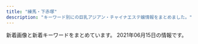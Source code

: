 ```yaml
---
title: "練馬・下赤塚"
description: "キーワード別にの巨乳アジアン・チャイナエステ嬢情報をまとめました。"
---
```


新着画像と新着キーワードをまとめています。
2021年06月15日の情報です。

<DmmAffiliateIns />
<KeywordTable
  shops={
    [
    {
        "url": "http://moonlove.est-u.com/",
        "img_links": [
            "http://moonlove.est-u.com/staff/ayumi.jpg",
            "http://moonlove.est-u.com/images/s8.jpg",
            "http://moonlove.est-u.com/images/index_05.jpg",
            "http://moonlove.est-u.com/images/icon_000.jpg",
            "http://moonlove.est-u.com/staff/kaori.jpg",
            "http://moonlove.est-u.com/images/index2_06.jpg",
            "http://moonlove.est-u.com/images/index_14.jpg",
            "http://moonlove.est-u.com/images/s6.jpg",
            "http://moonlove.est-u.com/images/index_16.jpg",
            "http://moonlove.est-u.com/images/s3.jpg",
            "http://moonlove.est-u.com/images/index3_06.jpg",
            "http://moonlove.est-u.com/images/s5.jpg",
            "http://moonlove.est-u.com/staff/hitomi.jpg",
            "http://moonlove.est-u.com/images/index_07.jpg",
            "http://moonlove.est-u.com/images/index_08.jpg",
            "http://moonlove.est-u.com/staff/sakura.jpg",
            "http://moonlove.est-u.com/images/index_10.jpg",
            "http://moonlove.est-u.com/images/index1_06.jpg",
            "http://moonlove.est-u.com/images/index_15.jpg",
            "http://moonlove.est-u.com/staff/miki.jpg",
            "http://moonlove.est-u.com/images/index_17.jpg",
            "http://moonlove.est-u.com/images/staff_09.jpg",
            "http://moonlove.est-u.com/images/index_13.jpg",
            "http://moonlove.est-u.com/images/index_12.jpg",
            "http://moonlove.est-u.com/images/s4.jpg",
            "http://moonlove.est-u.com/images/index_04.jpg",
            "http://moonlove.est-u.com/staff/nami.jpg",
            "http://moonlove.est-u.com/images/index_02.jpg",
            "http://moonlove.est-u.com/images/index_19.jpg",
            "http://moonlove.est-u.com/images/s1.jpg"
        ],
        "keywords": {
            "C": 7
        },
        "station": "\u7df4\u99ac\u99c5\u5317\u53e3",
        "name": "\u6708\u306e\u604b"
    },
    {
        "name": "\u59eb\u306e\u3086\u3073\u3055\u304d",
        "img_links": [
            "http://nymphe-est.biz/images/tm.jpg",
            "http://nymphe-est.biz/images/tit5.jpg",
            "http://nymphe-est.biz/images/tit2.jpg",
            "http://nymphe-est.biz/images/tit3.jpg",
            "http://nymphe-est.biz/images/stat.jpg",
            "http://nymphe-est.biz/images/top.png",
            "http://nymphe-est.biz/images/fla.jpg",
            "http://nymphe-est.biz/images/bur.jpg",
            "http://nymphe-est.biz/images/tit6.jpg",
            "http://nymphe-est.biz/images/m5.png",
            "http://nymphe-est.biz/images/no.png",
            "http://nymphe-est.biz/images/cg02.jpg",
            "http://nymphe-est.biz/images/tit4.jpg",
            "http://nymphe-est.biz/images/m6.png",
            "http://nymphe-est.biz/images/m4.png",
            "http://nymphe-est.biz/images/cg03.jpg",
            "http://nymphe-est.biz/images/cg05.jpg",
            "http://nymphe-est.biz/images/m1.png",
            "http://nymphe-est.biz/images/spt.png",
            "http://nymphe-est.biz/images/bul.jpg",
            "http://nymphe-est.biz/images/cg01.jpg",
            "http://nymphe-est.biz/images/m2.png",
            "http://nymphe-est.biz/images/accl.jpg",
            "http://nymphe-est.biz/images/m3.png",
            "http://nymphe-est.biz/images/stal.jpg"
        ],
        "keywords": {
            "E": 1,
            "D": 3
        },
        "station": "\u6771\u6b66\u7df4\u99ac\u99c5\u5317\u53e3",
        "url": "http://nymphe-est.biz/"
    },
    {
        "name": "\u59eb",
        "keywords": {},
        "station": "\u6210\u5897\u99c5",
        "url": "http://anzu.abnavi.info/",
        "img_links": []
    },
    {
        "keywords": {
            "C": 13
        },
        "img_links": [
            "http://www.e-rakuraku.info/images/top.jpg",
            "http://www.e-rakuraku.info/images/g3.jpg",
            "http://www.e-rakuraku.info/images/sr.png",
            "http://www.e-rakuraku.info/images/mobile.png",
            "http://www.e-rakuraku.info/images/tite-staff.png",
            "http://www.e-rakuraku.info/images/s1.png",
            "http://www.e-rakuraku.info/images/s2.png",
            "http://www.e-rakuraku.info/images/g4.jpg",
            "http://www.e-rakuraku.info/images/tel.png",
            "http://www.e-rakuraku.info/images/newfacet.png",
            "http://www.e-rakuraku.info/images/nei_03.jpg",
            "http://www.e-rakuraku.info/images/g5.jpg",
            "http://www.e-rakuraku.info/images/g0.jpg",
            "http://www.e-rakuraku.info/images/huiyuan.png",
            "http://www.e-rakuraku.info/images/g2.jpg",
            "http://www.e-rakuraku.info/images/g1.jpg",
            "http://www.e-rakuraku.info/images/tite-gallery.png",
            "http://www.e-rakuraku.info/images/newt.png"
        ],
        "station": "\u4e2d\u6751\u6a4b\u99c5",
        "name": "\u697d\u697d",
        "url": "http://www.e-rakuraku.info/"
    },
    {
        "name": "\u3046\u3089\u3089",
        "station": "\u7df4\u99ac\u99c5\u5317\u53e3",
        "url": "http://es-nerima.biz/",
        "keywords": {},
        "img_links": [
            "http://es-nerima.biz/wp-content/uploads/2016/10/eri-250x330.jpg",
            "http://es-nerima.biz/wp-content/uploads/2016/10/gallery2.jpg",
            "http://es-nerima.biz/wp-content/themes/template-salon2/images/news-ttl.png",
            "http://es-nerima.biz/wp-content/themes/template-salon2/images/camp-bnr.jpg",
            "http://es-nerima.biz/wp-content/uploads/2016/10/gallery6.jpg",
            "http://es-nerima.biz/wp-content/uploads/2016/10/gallery8-600x600.jpg",
            "http://es-nerima.biz/wp-content/uploads/2016/10/g5.jpg",
            "http://es-nerima.biz/wp-content/uploads/2016/10/gallery3.jpg",
            "http://es-nerima.biz/wp-content/uploads/2016/10/g3-250x330.jpg",
            "http://es-nerima.biz/wp-content/themes/template-salon2/images/gallery3.jpg",
            "http://es-nerima.biz/wp-content/uploads/2016/10/gallery1.jpg",
            "http://es-nerima.biz/wp-content/uploads/2016/10/gallery8.jpg",
            "http://es-nerima.biz/wp-content/uploads/2016/10/mika.jpg",
            "http://es-nerima.biz/wp-content/themes/template-salon2/images/newface-ttl.png",
            "http://es-nerima.biz/wp-content/themes/template-salon2/images/massage-de_88_31.jpg",
            "http://es-nerima.biz/wp-content/themes/template-salon2/images/pickup-frame.png",
            "http://es-nerima.biz/wp-content/uploads/2016/10/g3.jpg",
            "http://es-nerima.biz/wp-content/uploads/2016/10/gallery7.jpg",
            "http://es-nerima.biz/wp-content/uploads/2016/10/gallery5.jpg",
            "http://es-nerima.biz/wp-content/uploads/2016/10/g5-250x330.jpg",
            "http://es-nerima.biz/wp-content/uploads/2016/10/girl-1-250x330.jpg",
            "http://es-nerima.biz/wp-content/themes/template-salon2/images/gallery4.jpg",
            "http://es-nerima.biz/wp-content/uploads/2016/10/g6.jpg",
            "http://es-nerima.biz/wp-content/uploads/2016/10/girl-1.jpg",
            "http://es-nerima.biz/wp-content/themes/template-salon2/images/gallery-ttl.png",
            "http://es-nerima.biz/wp-content/themes/template-salon2/images/slider1.jpg",
            "http://es-nerima.biz/wp-content/uploads/2016/10/g4-250x330.jpg",
            "http://es-nerima.biz/wp-content/themes/template-salon2/images/gallery1.jpg",
            "http://es-nerima.biz/wp-content/themes/template-salon2/images/magazine.jpg",
            "http://cdn.dino-es.com/images/logo/88x31DinoEs.png",
            "http://es-nerima.biz/wp-content/uploads/2016/10/mika-250x330.jpg",
            "http://es-nerima.biz/wp-content/themes/template-salon2/images/pickup-ttl.png",
            "http://es-nerima.biz/wp-content/uploads/2016/10/g6-250x330.jpg",
            "http://es-nerima.biz/wp-content/uploads/2016/10/g1-250x330.jpg",
            "http://es-nerima.biz/wp-content/themes/template-salon2/images/gallery2.jpg",
            "http://es-nerima.biz/wp-content/uploads/2016/10/g4.jpg",
            "http://es-nerima.biz/wp-content/themes/template-salon2/images/tel.png",
            "http://es-nerima.biz/wp-content/uploads/2016/10/eri.jpg",
            "http://es-nerima.biz/wp-content/uploads/2016/10/camp-bnr.jpg"
        ]
    },
    {
        "name": "\u30b8\u30e3\u30b9\u30df\u30f3",
        "station": "\u6210\u5897\u99c5",
        "keywords": {},
        "url": "http://evergrace.tyo.cm/",
        "img_links": []
    },
    {
        "name": "\u61a9",
        "keywords": {},
        "img_links": [
            "http://c-ikoi.work/images/mobile.jpg",
            "http://c-ikoi.work/images/rec1.png",
            "http://c-ikoi.work/images/sys3.png",
            "http://c-ikoi.work/images/int3.png",
            "http://c-ikoi.work/images/4.jpg",
            "http://c-ikoi.work/images/line.png",
            "http://c-ikoi.work/images/3.jpg",
            "http://c-ikoi.work/images/int2.png",
            "http://c-ikoi.work/images/head.jpg",
            "http://c-ikoi.work/images/int1.png",
            "http://c-ikoi.work/images/1.jpg",
            "http://c-ikoi.work/images/interior_t.jpg",
            "http://c-ikoi.work/images/staff_t.jpg",
            "http://c-ikoi.work/images/rec2.png",
            "http://c-ikoi.work/images/concept.jpg",
            "http://c-ikoi.work/img/moe1.jpg",
            "http://c-ikoi.work/images/news.jpg",
            "http://c-ikoi.work/img/yuki1.jpg",
            "http://c-ikoi.work/images/sys1.jpg",
            "http://c-ikoi.work/images/tel.jpg",
            "http://c-ikoi.work/img/aoi1.jpg",
            "http://c-ikoi.work/images/2.jpg",
            "http://c-ikoi.work/img/rina1.jpg",
            "http://c-ikoi.work/images/sys2.jpg"
        ],
        "url": "http://c-ikoi.work/",
        "station": "\u5927\u5c71\u99c5\u5357\u53e3"
    },
    {
        "keywords": {
            "90": 4,
            "88": 2,
            "89": 1,
            "92": 1
        },
        "name": "\u7df4\u99ac\u306e\u5929\u4f7f",
        "url": "http://ginzaangel.esnavi.work/",
        "img_links": [
            "http://ginzaangel.esnavi.work/2/uploadimg/1615988934.jpeg",
            "http://ginzaangel.esnavi.work/2/uploadimg/1615989033.jpeg",
            "http://ginzaangel.esnavi.work/2/uploadimg/1622437565.jpeg",
            "http://ginzaangel.esnavi.work/head.jpg",
            "http://ginzaangel.esnavi.work/int1.png",
            "http://ginzaangel.esnavi.work/2/uploadimg/1615988408.jpeg",
            "http://ginzaangel.esnavi.work/2/uploadimg/1623486374.jpeg",
            "http://ginzaangel.esnavi.work/2/uploadimg/1619341553.jpeg",
            "http://ginzaangel.esnavi.work/2/uploadimg/1601829474.jpeg",
            "http://ginzaangel.esnavi.work/staff_t.jpg",
            "http://ginzaangel.esnavi.work/s1.png",
            "http://ginzaangel.esnavi.work/2/uploadimg/1615989115.jpeg",
            "http://ginzaangel.esnavi.work/news.jpg",
            "http://ginzaangel.esnavi.work/sys1.jpg",
            "http://ginzaangel.esnavi.work/sys2.jpg"
        ],
        "station": "\u7df4\u99ac\u99c5\u897f\u53e3"
    },
    {
        "station": "\u4e0b\u8d64\u585a\u99c5\u5317\u53e3",
        "img_links": [
            "http://c-sakura.work/images/mobile.jpg",
            "http://c-sakura.work/images/2.jpg",
            "http://c-sakura.work/images/interior_t.jpg",
            "http://c-sakura.work/images/int1.png",
            "http://c-sakura.work/img/yuri1.jpg",
            "http://c-sakura.work/images/1.jpg",
            "http://c-sakura.work/images/3.jpg",
            "http://c-sakura.work/images/info.png",
            "http://c-sakura.work/images/sys1.png",
            "http://c-sakura.work/img/ami1.jpg",
            "http://c-sakura.work/images/int2.png",
            "http://c-sakura.work/images/news.png",
            "http://c-sakura.work/images/head.jpg",
            "http://c-sakura.work/images/staff_t.jpg",
            "http://c-sakura.work/images/tel.jpg",
            "http://c-sakura.work/img/yuyu1.jpg",
            "http://c-sakura.work/images/sisu.png"
        ],
        "url": "http://c-sakura.work/",
        "keywords": {},
        "name": "\u9577\u4e45*\u3061\u3087\u3046\u304d\u3085\u3046"
    },
    {
        "img_links": [
            "http://oasis.akasuri.xyz/images/b-tel.png",
            "http://oasis.akasuri.xyz/images/fotter.png",
            "http://oasis.akasuri.xyz/staff/s2.jpg",
            "http://oasis.akasuri.xyz/images/c-staff.png",
            "http://oasis.akasuri.xyz/images/c-top.png",
            "http://oasis.akasuri.xyz/staff/s3.jpg",
            "http://oasis.akasuri.xyz/images/bar-photo.png",
            "http://oasis.akasuri.xyz/images/bar-staff.png",
            "http://oasis.akasuri.xyz/images/c-photo.png",
            "http://oasis.akasuri.xyz/staff/s1.jpg"
        ],
        "station": "\u6210\u5897\u99c5\u5357\u53e3",
        "name": "\u30aa\u30a2\u30b7\u30b9",
        "url": "http://oasis.akasuri.xyz/",
        "keywords": {}
    },
    {
        "img_links": [
            "http://margaret.ests.jp/photos/sites/29/2020/04/202004081414540.jpg",
            "http://margaret.ests.jp/images/info.jpg",
            "http://margaret.ests.jp/photos/sites/29/2020/05/202005281752578.jpg",
            "http://margaret.ests.jp/images/room4.jpg",
            "http://margaret.ests.jp/photos/sites/29/2021/01/2021011511194654.jpg",
            "http://margaret.ests.jp/photos/sites/29/2020/04/202004102157462.jpeg",
            "http://margaret.ests.jp/images/room3.jpg",
            "http://margaret.ests.jp/photos/sites/29/2021/06/2021060811483867.jpg",
            "http://margaret.ests.jp/photos/sites/29/2020/08/2020080615352994.jpeg",
            "http://margaret.ests.jp/images/service3.jpg",
            "http://margaret.ests.jp/images/mobile.jpg",
            "http://margaret.ests.jp/images/s_news.jpg",
            "http://margaret.ests.jp/images/room1.jpg",
            "http://margaret.ests.jp/images/service2.jpg",
            "http://margaret.ests.jp/photos/sites/29/2021/06/2021060500274425.jpeg",
            "http://margaret.ests.jp/photos/sites/29/2020/03/2020032709162529.jpg",
            "http://margaret.ests.jp/images/service4.jpg",
            "http://margaret.ests.jp/images/s_staff.png",
            "http://margaret.ests.jp/images/s_service.png",
            "http://margaret.ests.jp/photos/sites/29/2020/04/2020041014190824.jpg",
            "http://margaret.ests.jp/images/room2.jpg",
            "http://margaret.ests.jp/photos/sites/29/2020/06/2020062814010219.jpeg",
            "http://margaret.ests.jp/photos/sites/29/2020/04/2020040205541033.jpg",
            "http://margaret.ests.jp/images/s_pick.jpg",
            "http://margaret.ests.jp/images/service1.jpg",
            "http://margaret.ests.jp/images/top.jpg",
            "http://margaret.ests.jp/photos/sites/29/2020/08/2020082222274080.jpeg"
        ],
        "url": "http://margaret.ests.jp/",
        "name": "\u30de\u30fc\u30ac\u30ec\u30c3\u30c8",
        "keywords": {
            "D": 78,
            "87": 13,
            "86": 26,
            "E": 78,
            "85": 39,
            "88": 26
        },
        "station": "\u685c\u53f0\u99c5\u5317\u53e3"
    },
    {
        "url": "http://www.relaxes.info/",
        "img_links": [
            "http://www.relaxes.info/images/t1.png",
            "http://www.relaxes.info/up/uploads/20180315212810me.jpg",
            "http://www.relaxes.info/images/t2.png",
            "http://www.relaxes.info/images/rec.png",
            "http://www.relaxes.info/images/ttl_price.png",
            "http://www.relaxes.info/up/uploads/2017071800271212.jpg",
            "http://www.relaxes.info/images/ttl_staff.png",
            "http://www.relaxes.info/images/info.jpg",
            "http://www.relaxes.info/up/uploads/20210313172020j.jpg",
            "http://www.relaxes.info/images/header_bg.png",
            "http://www.relaxes.info/images/s1.png",
            "http://www.relaxes.info/images/price.jpg",
            "http://www.relaxes.info/images/ttl_qj.png"
        ],
        "station": "\u4e0a\u677f\u6a4b\u99c5\u5317\u53e3",
        "keywords": {},
        "name": "\u8776"
    },
    {
        "img_links": [
            "http://www.smile.mensest.com/files/006.jpg",
            "http://www.smile.mensest.com/img/btn_blog.png",
            "http://www.smile.mensest.com/img/ttl_info.png",
            "http://www.smile.mensest.com/img/pickup.jpg",
            "http://www.smile.mensest.com/files/003.jpg",
            "http://www.smile.mensest.com/files/004.jpg",
            "http://www.smile.mensest.com/img/header02.png",
            "http://www.smile.mensest.com/img/btn_side_mobile.jpg",
            "http://www.smile.mensest.com/files/002.jpg",
            "http://www.smile.mensest.com/files/005.jpg",
            "http://www.smile.mensest.com/img/goback.jpg",
            "http://www.smile.mensest.com/img/ttl_news.png",
            "http://www.smile.mensest.com/files/001.jpg"
        ],
        "station": "\u7df4\u99ac\u99c5\u897f\u53e3",
        "keywords": {
            "D": 8,
            "88": 4,
            "85": 2,
            "C": 18,
            "87": 6
        },
        "name": "Smile -\u30b9\u30de\u30a4\u30eb-",
        "url": "http://www.smile.mensest.com/"
    },
    {
        "name": "\u30b9\u30a6\u30a3\u30fc\u30c8",
        "keywords": {},
        "img_links": [
            "http://www.es-yas.click/images/s1.png",
            "http://www.es-yas.click/images/newface.png",
            "http://www.es-yas.click/images/news.jpg",
            "http://www.es-yas.click/images/ac1.png",
            "http://www.es-yas.click/images/sys2.png",
            "http://www.es-yas.click/images/2.jpg",
            "http://www.es-yas.click/images/sirase.jpg",
            "http://www.es-yas.click/images/int1.png",
            "http://www.es-yas.click/images/int2.png",
            "http://www.es-yas.click/images/3.jpg",
            "http://www.es-yas.click/images/4.jpg",
            "http://www.es-yas.click/img/sayuri1.jpg",
            "http://www.es-yas.click/images/head.jpg",
            "http://www.es-yas.click/images/mobile.jpg",
            "http://www.es-yas.click/images/sys1.png",
            "http://www.es-yas.click/img/rina1.jpg",
            "http://www.es-yas.click/images/tel.jpg",
            "http://www.es-yas.click/images/info.png",
            "http://www.es-yas.click/images/staff_t.jpg",
            "http://www.es-yas.click/img/riri1.jpg",
            "http://www.es-yas.click/images/interior_t.jpg"
        ],
        "station": "\u4e2d\u6751\u6a4b\u99c5\u5357\u53e3",
        "url": "http://www.es-yas.click/"
    },
    {
        "name": "\u6696\u5fc3",
        "keywords": {},
        "img_links": [
            "http://www.hi-msg.com/dansin/images/nav.jpg",
            "http://www.hi-msg.com/dansin/images/end1.jpg",
            "http://www.hi-msg.com/dansin/images/p-5.jpg",
            "http://www.hi-msg.com/dansin/images/s_pick.jpg",
            "http://www.hi-msg.com/dansin/images/p-6-1.jpg",
            "http://www.hi-msg.com/dansin/images/p-9-1.jpg",
            "http://www.hi-msg.com/dansin/images/p-5-1.jpg",
            "http://www.hi-msg.com/dansin/images/p-8.jpg",
            "http://www.hi-msg.com/dansin/images/p-2-1.jpg",
            "http://www.hi-msg.com/dansin/images/s_face.jpg",
            "http://www.hi-msg.com/dansin/images/top.jpg",
            "http://www.hi-msg.com/dansin/images/s_info.jpg",
            "http://www.hi-msg.com/dansin/images/1.jpg",
            "http://www.hi-msg.com/dansin/images/p-9.jpg",
            "http://www.hi-msg.com/dansin/images/top1.jpg",
            "http://www.hi-msg.com/dansin/images/s_news.jpg",
            "http://www.hi-msg.com/dansin/images/p-7.jpg",
            "http://www.hi-msg.com/dansin/images/p-2.jpg",
            "http://www.hi-msg.com/dansin/images/p-6.jpg",
            "http://www.hi-msg.com/dansin/images/mobile.jpg"
        ],
        "station": "\u3068\u304d\u308f\u53f0\u99c5\u5357\u53e3",
        "url": "http://www.hi-msg.com/dansin/"
    },
    {
        "keywords": {
            "87": 2,
            "E": 2,
            "85": 2,
            "C": 12
        },
        "url": "http://pakira-massage.work/",
        "img_links": [
            "http://pakira-massage.work/img/nos.jpg",
            "http://pakira-massage.work/i/img/r1.jpg",
            "http://pakira-massage.work/img/s2.jpg",
            "http://pakira-massage.work/img/st23.jpg",
            "http://pakira-massage.work/img/s1.jpg",
            "http://pakira-massage.work/img/sta1.jpg",
            "http://pakira-massage.work/i/img/r2.jpg",
            "http://pakira-massage.work/img/st2.jpg",
            "http://pakira-massage.work/img/st1.jpg",
            "http://pakira-massage.work/i/img/r4.jpg",
            "http://pakira-massage.work/i/img/r3.jpg",
            "http://pakira-massage.work/i/img/sta23.jpg",
            "http://pakira-massage.work/img/botton.jpg",
            "http://pakira-massage.work/img/campian.jpg",
            "http://pakira-massage.work/img/head.jpg",
            "http://pakira-massage.work/i/img/sta1.jpg",
            "http://pakira-massage.work/img/s23.jpg",
            "http://pakira-massage.work/i/img/st1.jpg",
            "http://pakira-massage.work/img/sta23.jpg",
            "http://pakira-massage.work/i/img/r6.jpg",
            "http://pakira-massage.work/i/img/r5.jpg",
            "http://pakira-massage.work/img/mobile-1.png",
            "http://pakira-massage.work/img/sta2.jpg",
            "http://pakira-massage.work/i/img/sta2.jpg"
        ],
        "name": "\u30d1\u30ad\u30e9",
        "station": "\u8981\u753a\u99c55\u756a\u51fa\u53e3"
    },
    {
        "img_links": [
            "http://siesta.ests.jp/images/pick.jpg",
            "http://siesta.ests.jp/photos/sites/39/2021/05/202105291106012.jpg",
            "http://siesta.ests.jp/images/info.jpg",
            "http://siesta.ests.jp/images/mobile1.jpg",
            "http://siesta.ests.jp/images/top.png",
            "http://siesta.ests.jp/images/acc3.jpg",
            "http://siesta.ests.jp/images/s-recriut.jpg",
            "http://siesta.ests.jp/images/acc4.jpg",
            "http://siesta.ests.jp/images/acc1.jpg",
            "http://siesta.ests.jp/photos/sites/39/2021/05/2021052911060393.jpg",
            "http://siesta.ests.jp/photos/sites/39/2021/05/2021052911060142.jpg",
            "http://siesta.ests.jp/images/acc2.jpg",
            "http://siesta.ests.jp/images/mobile.jpg",
            "http://siesta.ests.jp/images/s-staff.jpg",
            "http://siesta.ests.jp/photos/sites/39/2021/05/2021052911060320.jpg",
            "http://siesta.ests.jp/images/news.jpg",
            "http://siesta.ests.jp/photos/sites/39/2021/04/2021042011331872.jpg"
        ],
        "name": "\u30b7\u30a8\u30b9\u30bf",
        "station": "\u5927\u6cc9\u5b66\u5712\u99c5\u5317\u53e3",
        "url": "http://siesta.ests.jp/",
        "keywords": {
            "D": 24,
            "88": 6,
            "85": 6,
            "83": 12,
            "87": 6
        }
    },
    {
        "station": "\u6c5f\u53e4\u7530\u99c5\u5357\u53e3",
        "url": "http://rose.este.work/",
        "name": "\u512a\u30fb\u7f8e",
        "keywords": {},
        "img_links": [
            "http://rose.este.work/resize_250.png",
            "http://rose.este.work/r4.jpg",
            "http://rose.este.work/resize_1500-450.jpg",
            "http://rose.este.work/index-24.htm.jpg",
            "http://rose.este.work/totop.png",
            "http://rose.este.work/re.jpg",
            "http://rose.este.work/r1.jpg",
            "http://rose.este.work/index-1.htm.jpg",
            "http://rose.este.work/index-26.htm.jpg",
            "http://rose.este.work/sys1.png",
            "http://rose.este.work/index-25.htm.jpg",
            "http://rose.este.work/unnamed.png",
            "http://rose.este.work/r3.jpg",
            "http://rose.este.work/r5.jpg"
        ]
    },
    {
        "keywords": {
            "E": 1,
            "88": 1,
            "86": 2,
            "89": 1,
            "C": 4,
            "92": 1,
            "D": 3,
            "90": 3
        },
        "name": "A-CLASS\uff5e\u30a8\u30fc\u30af\u30e9\u30b9\uff5e",
        "url": "http://aclass.estheya.com/",
        "img_links": [
            "http://aclass.estheya.com/css/staff/staff0004.jpg",
            "http://aclass.estheya.com/css/right.jpg",
            "http://aclass.estheya.com/css/staff/staff001-b.jpg",
            "http://aclass.estheya.com/css/left.jpg",
            "http://aclass.estheya.com/css/m-head04.jpg",
            "http://aclass.estheya.com/css/staff/staff08.jpg",
            "http://aclass.estheya.com/css/staff/staff001.jpg",
            "http://aclass.estheya.com/css/staff/staff006.jpg",
            "http://aclass.estheya.com/css/staff/staff09.jpg",
            "http://aclass.estheya.com/images/call.png",
            "http://aclass.estheya.com/css/cam01.jpg",
            "http://aclass.estheya.com/css/m-top004.jpg",
            "http://aclass.estheya.com/css/staff/staff005.jpg",
            "http://aclass.estheya.com/css/staff/staff0003.jpg",
            "http://aclass.estheya.com/css/m-head02.jpg",
            "http://aclass.estheya.com/css/staff/staff002.jpg"
        ],
        "station": "\u7df4\u99ac\u99c5"
    },
    {
        "keywords": {},
        "station": "\u7df4\u99ac\u99c5\u897f\u53e3",
        "url": "http://sh-dafei.work/",
        "name": "\u5927\u5983",
        "img_links": [
            "http://sh-dafei.work/uploads/181206/1-1Q2061249563O.jpg",
            "http://sh-dafei.work/templets/default/pc/picture/s_news.png",
            "http://sh-dafei.work/templets/default/pc/picture/end1.jpg",
            "http://sh-dafei.work/uploads/171031/1-1G0311G4095M.jpg",
            "http://sh-dafei.work/uploads/201113/1-20111314213cQ.jpg",
            "http://sh-dafei.work/uploads/180612/1-1P612160029349.jpg",
            "http://sh-dafei.work/uploads/180227/1-1P22G40S5448.jpg",
            "http://sh-dafei.work/uploads/200612/1-200612154534W8.jpg",
            "http://sh-dafei.work/uploads/191115/1-191115132040J2.jpg",
            "http://sh-dafei.work/templets/default/pc/picture/face.png",
            "http://sh-dafei.work/uploads/181206/1-1Q2061253211D.jpg",
            "http://sh-dafei.work/uploads/201002/1-201002144Z11V.jpg",
            "http://sh-dafei.work/uploads/181214/1-1Q214154222511.jpg",
            "http://sh-dafei.work/templets/default/pc/picture/staffs.png",
            "http://sh-dafei.work/uploads/190809/1-1ZP9125I01S.jpg",
            "http://sh-dafei.work/uploads/171031/1-1G0311G505933.jpg",
            "http://sh-dafei.work/uploads/210219/1-210219105500300.jpg",
            "http://sh-dafei.work/uploads/190130/1-1Z130162635508.jpg",
            "http://sh-dafei.work/uploads/181207/1-1Q20G35320X0.png",
            "http://sh-dafei.work/uploads/allimg/180612/1-1P612160305350.jpg",
            "http://sh-dafei.work/uploads/190924/1-1Z924151334121.jpg",
            "http://sh-dafei.work/uploads/171031/1-1G0311G531445.jpg",
            "http://sh-dafei.work/uploads/190329/1-1Z329151011c7.jpg",
            "http://sh-dafei.work/uploads/171031/1-1G0311G344914.jpg",
            "http://sh-dafei.work/templets/default/pc/picture/s_staff.png",
            "http://sh-dafei.work/uploads/210326/1-210326140613257.jpg",
            "http://sh-dafei.work/uploads/190301/1-1Z30116320A41.jpg",
            "http://sh-dafei.work/uploads/180612/1-1P6121601061c.jpg",
            "http://sh-dafei.work/uploads/200117/1-20011G614144B.jpg",
            "http://sh-dafei.work/uploads/181206/1-1Q206125154224.jpg",
            "http://sh-dafei.work/uploads/171031/1-1G0311G556445.jpg",
            "http://sh-dafei.work/uploads/181206/1-1Q2061250494E.jpg",
            "http://sh-dafei.work/templets/default/pc/picture/s_pick.png",
            "http://sh-dafei.work/uploads/181207/1-1Q20G40K63R.jpg"
        ]
    },
    {
        "keywords": {
            "D": 6,
            "C": 17,
            "E": 13,
            "G": 2
        },
        "img_links": [
            "https://salasa.tokyo/wp-content/uploads/2020/03/897261salasa.jpg",
            "https://salasa.tokyo/wp-content/uploads/2020/04/2311121salasa.jpg",
            "https://salasa.tokyo/wp-content/themes/este/img/4.jpg",
            "https://salasa.tokyo/wp-content/themes/este/img/top-img04.png",
            "https://salasa.tokyo/wp-content/themes/este/img/tel_footer.png",
            "https://salasa.tokyo/wp-content/uploads/2020/02/876752178salasa.jpg",
            "https://salasa.tokyo/wp-content/uploads/2021/02/345salasa.jpg",
            "https://salasa.tokyo/wp-content/uploads/2021/04/s187alasa.jpg",
            "https://salasa.tokyo/wp-content/themes/este/img/top-img021.png",
            "https://salasa.tokyo/wp-content/themes/este/img/top-img01a.png",
            "https://salasa.tokyo/wp-content/uploads/2020/02/32salasa.jpg",
            "https://salasa.tokyo/wp-content/themes/este/img/top-img01.png",
            "https://salasa.tokyo/wp-content/uploads/2020/02/21salasa.jpg",
            "https://salasa.tokyo/wp-content/themes/este/img/call.png",
            "https://salasa.tokyo/wp-content/themes/este/img/top-img01b.png",
            "https://salasa.tokyo/wp-content/uploads/2020/02/41salasa.jpg",
            "https://salasa.tokyo/wp-content/uploads/2020/02/11salasa.jpg",
            "https://salasa.tokyo/wp-content/themes/este/img/top-img02.png",
            "https://salasa.tokyo/wp-content/themes/este/img/1.jpg",
            "https://salasa.tokyo/wp-content/themes/este/img/2.jpg",
            "https://salasa.tokyo/wp-content/themes/este/img/tel_header.png",
            "https://salasa.tokyo/wp-content/themes/este/img/3.jpg",
            "https://salasa.tokyo/wp-content/themes/este/img/top-img05.png",
            "https://salasa.tokyo/wp-content/uploads/2020/02/1salasa.jpg",
            "https://salasa.tokyo/wp-content/uploads/2020/02/8776salasa.jpg"
        ],
        "url": "https://salasa.tokyo/",
        "station": "\u7df4\u99ac\u99c5\u897f\u53e3",
        "name": "\u3064\u307c\u307f"
    },
    {
        "img_links": [
            "http://binrou.net/img/s116.jpg",
            "http://binrou.net/img/st119.jpg",
            "http://binrou.net/i/img/sta94.jpg",
            "http://binrou.net/img/sta115.jpg",
            "http://binrou.net/i/img/sta116.jpg",
            "http://binrou.net/img/st111.jpg",
            "http://binrou.net/i/img/sta92.jpg",
            "http://binrou.net/img/mo.png",
            "http://binrou.net/i/img/sta104.jpg",
            "http://binrou.net/img/s115.jpg",
            "http://binrou.net/i/img/sta97.jpg",
            "http://binrou.net/i/img/r4.jpg",
            "http://binrou.net/img/sta114.jpg",
            "http://binrou.net/i/img/sta105.jpg",
            "http://binrou.net/img/s117.jpg",
            "http://binrou.net/i/img/sta80.jpg",
            "http://binrou.net/img/sta119.jpg",
            "http://binrou.net/i/img/r1.jpg",
            "http://binrou.net/img/s119.jpg",
            "http://binrou.net/i/img/sta117.jpg",
            "http://binrou.net/i/img/sta118.jpg",
            "http://binrou.net/i/img/sta115.jpg",
            "http://binrou.net/i/img/sta108.jpg",
            "http://binrou.net/img/s111.jpg",
            "http://binrou.net/img/st114.jpg",
            "http://binrou.net/img/acc.jpg",
            "http://binrou.net/img/st118.jpg",
            "http://binrou.net/i/img/r3.jpg",
            "http://binrou.net/img/st109.jpg",
            "http://binrou.net/i/img/sta114.jpg",
            "http://binrou.net/img/sta117.jpg",
            "http://binrou.net/i/img/r2.jpg",
            "http://binrou.net/img/botton.jpg",
            "http://binrou.net/i/img/acc.jpg",
            "http://binrou.net/i/img/sta119.jpg",
            "http://binrou.net/img/pickup20.jpg",
            "http://binrou.net/img/fla.jpg",
            "http://binrou.net/img/st117.jpg",
            "http://binrou.net/img/st116.jpg",
            "http://binrou.net/img/sta118.jpg",
            "http://binrou.net/i/img/sta112.jpg",
            "http://binrou.net/i/img/sta109.jpg",
            "http://binrou.net/img/st112.jpg",
            "http://binrou.net/img/s112.jpg",
            "http://binrou.net/img/sta116.jpg",
            "http://binrou.net/i/img/sta111.jpg",
            "http://binrou.net/i/img/sta100.jpg",
            "http://binrou.net/i/img/sta98.jpg",
            "http://binrou.net/img/sta112.jpg",
            "http://binrou.net/img/st115.jpg",
            "http://binrou.net/img/sta109.jpg",
            "http://binrou.net/i/img/sta89.jpg",
            "http://binrou.net/i/img/st118.jpg",
            "http://binrou.net/i/img/sta88.jpg",
            "http://binrou.net/img/sta111.jpg",
            "http://binrou.net/img/s114.jpg",
            "http://binrou.net/img/s118.jpg"
        ],
        "name": "\u30ad\u30e9\u30ad\u30e9",
        "station": "\u7df4\u99ac\u99c5\u897f\u53e3",
        "url": "http://binrou.net/",
        "keywords": {
            "89": 1,
            "D": 2,
            "F": 1,
            "86": 4,
            "C": 17,
            "E": 6,
            "88": 1,
            "87": 4
        }
    },
    {
        "url": "http://tenpo2.iest.info/",
        "img_links": [],
        "keywords": {},
        "station": "\u4e0a\u677f\u6a4b\u99c5\u5317\u53e3",
        "name": "\u6e29\u30fb\u306c\u304f\u3082\u308a"
    },
    {
        "name": "\u3072\u307e\u308f\u308a",
        "url": "http://himawari.est-u.com/",
        "img_links": [
            "http://himawari.est-u.com/staff/yumi.jpg",
            "http://himawari.est-u.com/staff/emi.jpg",
            "http://himawari.est-u.com/images/therpist.jpg",
            "http://himawari.est-u.com/images/index_04.jpg",
            "http://himawari.est-u.com/staff/yuki.jpg",
            "http://himawari.est-u.com/staff/risa.jpg",
            "http://himawari.est-u.com/staff/nami.jpg",
            "http://himawari.est-u.com/images/index_02.jpg",
            "http://himawari.est-u.com/images/index_08.jpg",
            "http://himawari.est-u.com/staff/sakura.jpg",
            "http://himawari.est-u.com/images/down.jpg",
            "http://himawari.est-u.com/staff/izumi.jpg",
            "http://himawari.est-u.com/staff/umi.jpg",
            "http://himawari.est-u.com/images/a1.jpg",
            "http://himawari.est-u.com/images/index_10.jpg",
            "http://himawari.est-u.com/images/index2_08.jpg",
            "http://himawari.est-u.com/images/a2.jpg",
            "http://himawari.est-u.com/staff/asuka.jpg"
        ],
        "station": "\u7df4\u99ac\u99c5\u5357\u53e3",
        "keywords": {
            "C": 7
        }
    },
    {
        "station": "\u4e0b\u8d64\u585a\u99c5\u5317\u53e3",
        "keywords": {},
        "name": "\u7d05\u6708",
        "url": "http://www.es-kou.link/",
        "img_links": [
            "http://www.es-kou.link/images/int1.png",
            "http://www.es-kou.link/images/staff_t.jpg",
            "http://www.es-kou.link/images/sys2.jpg",
            "http://www.es-kou.link/img/satomi1.jpg",
            "http://www.es-kou.link/images/sys3.png",
            "http://www.es-kou.link/images/mobile.jpg",
            "http://www.es-kou.link/images/1.jpg",
            "http://www.es-kou.link/images/info.png",
            "http://www.es-kou.link/images/3.jpg",
            "http://www.es-kou.link/images/news.jpg",
            "http://www.es-kou.link/images/b1.jpg",
            "http://www.es-kou.link/images/sys1.jpg",
            "http://www.es-kou.link/images/interior_t.jpg",
            "http://www.es-kou.link/img/mimi1.jpg",
            "http://www.es-kou.link/images/b2.jpg",
            "http://www.es-kou.link/images/head.jpg",
            "http://www.es-kou.link/images/s1.png",
            "http://www.es-kou.link/images/int2.png",
            "http://www.es-kou.link/img/nana1.jpg",
            "http://www.es-kou.link/images/2.jpg"
        ]
    },
    {
        "url": "http://ponfu-massage.work/",
        "keywords": {
            "86": 1,
            "C": 22,
            "F": 2,
            "84": 1,
            "88": 4,
            "87": 5,
            "85": 2,
            "E": 2,
            "89": 1,
            "D": 9
        },
        "img_links": [
            "http://ponfu-massage.work/img/acc6.jpg",
            "http://ponfu-massage.work/i/img/sta41.jpg",
            "http://ponfu-massage.work/i/img/sta24.jpg",
            "http://ponfu-massage.work/img/st45.jpg",
            "http://ponfu-massage.work/img/st47.jpg",
            "http://ponfu-massage.work/img/s47.jpg",
            "http://ponfu-massage.work/i/img/sta44.jpg",
            "http://ponfu-massage.work/img/st30.jpg",
            "http://ponfu-massage.work/i/img/sta30.jpg",
            "http://ponfu-massage.work/img/st38.jpg",
            "http://ponfu-massage.work/img/sta30.jpg",
            "http://ponfu-massage.work/img/acc2.jpg",
            "http://ponfu-massage.work/img/acc4.jpg",
            "http://ponfu-massage.work/img/sta42.jpg",
            "http://ponfu-massage.work/img/s44.jpg",
            "http://ponfu-massage.work/img/botton.jpg",
            "http://ponfu-massage.work/i/img/sta45.jpg",
            "http://ponfu-massage.work/img/st39.jpg",
            "http://ponfu-massage.work/img/acc9.jpg",
            "http://ponfu-massage.work/i/img/r1.jpg",
            "http://ponfu-massage.work/img/acc5.jpg",
            "http://ponfu-massage.work/i/img/sta47.jpg",
            "http://ponfu-massage.work/img/s45.jpg",
            "http://ponfu-massage.work/img/s42.jpg",
            "http://ponfu-massage.work/img/acc1.jpg",
            "http://ponfu-massage.work/i/img/sta42.jpg",
            "http://ponfu-massage.work/i/img/sta28.jpg",
            "http://ponfu-massage.work/img/st43.jpg",
            "http://ponfu-massage.work/img/acc7.jpg",
            "http://ponfu-massage.work/img/sta43.jpg",
            "http://ponfu-massage.work/img/sta35.jpg",
            "http://ponfu-massage.work/img/s41.jpg",
            "http://ponfu-massage.work/img/sta45.jpg",
            "http://ponfu-massage.work/img/sta28.jpg",
            "http://ponfu-massage.work/img/st42.jpg",
            "http://ponfu-massage.work/img/sta46.jpg",
            "http://ponfu-massage.work/i/img/sta38.jpg",
            "http://ponfu-massage.work/img/st44.jpg",
            "http://ponfu-massage.work/img/s38.jpg",
            "http://ponfu-massage.work/i/img/r4.jpg",
            "http://ponfu-massage.work/img/st18.jpg",
            "http://ponfu-massage.work/img/campian.jpg",
            "http://ponfu-massage.work/img/acc10.jpg",
            "http://ponfu-massage.work/i/img/sta43.jpg",
            "http://ponfu-massage.work/img/st41.jpg",
            "http://ponfu-massage.work/img/s39.jpg",
            "http://ponfu-massage.work/img/s43.jpg",
            "http://ponfu-massage.work/img/st35.jpg",
            "http://ponfu-massage.work/img/acc8.jpg",
            "http://ponfu-massage.work/img/sta47.jpg",
            "http://ponfu-massage.work/i/img/r2.jpg",
            "http://ponfu-massage.work/i/img/sta46.jpg",
            "http://ponfu-massage.work/img/sta41.jpg",
            "http://ponfu-massage.work/img/st46.jpg",
            "http://ponfu-massage.work/i/img/r3.jpg",
            "http://ponfu-massage.work/img/s46.jpg",
            "http://ponfu-massage.work/i/img/st45.jpg",
            "http://ponfu-massage.work/i/img/sta39.jpg",
            "http://ponfu-massage.work/img/sta39.jpg",
            "http://ponfu-massage.work/img/sta38.jpg",
            "http://ponfu-massage.work/img/acc3.jpg",
            "http://ponfu-massage.work/img/s30.jpg",
            "http://ponfu-massage.work/img/st28.jpg",
            "http://ponfu-massage.work/img/sta44.jpg"
        ],
        "name": "\u30dd\u30f3\u30d5\u30fc",
        "station": "\u7df4\u99ac\u99c5\u897f\u53e3"
    },
    {
        "name": "ROSE",
        "station": "\u7df4\u99ac\u99c5\u5357\u53e3",
        "keywords": {
            "C": 8
        },
        "img_links": [
            "http://www.nerima-rose.com/images/sys3.jpg",
            "http://www.nerima-rose.com/images/staff/18/ayumi.jpg",
            "http://www.nerima-rose.com/images/shop/4/s1.jpg",
            "http://www.nerima-rose.com/images/aroma/r2.jpg",
            "http://www.nerima-rose.com/images/shop/11.jpg",
            "http://www.nerima-rose.com/images/staff/17/riri.jpg",
            "http://www.nerima-rose.com/images/index-rosa_02.jpg",
            "http://www.nerima-rose.com/cgi-bin/topics/img/16-1.jpg",
            "http://www.nerima-rose.com/images/images/sys2018_06.jpg",
            "http://www.nerima-rose.com/images/staff/18/misaki.jpg",
            "http://www.nerima-rose.com/images/staff/17/2/ena.jpg",
            "http://www.nerima-rose.com/images/nav/nav-acc.jpg",
            "http://www.nerima-rose.com/images/staff/16/kaori2.jpg",
            "http://www.nerima-rose.com/images/rosa-pindao_07.jpg",
            "http://www.nerima-rose.com/images/nav/nav-rec.jpg",
            "http://www.nerima-rose.com/images/shop/3/sh1.jpg",
            "http://www.nerima-rose.com/images/aroma/r3.jpg",
            "http://www.nerima-rose.com/images/staff/16/aya2.jpg",
            "http://www.nerima-rose.com/images/index-rosa_04.jpg",
            "http://www.nerima-rose.com/images/staff/17/2/nana.png",
            "http://www.nerima-rose.com/images/staff/18/hina.jpg",
            "http://www.nerima-rose.com/images/aroma/r1.jpg",
            "http://www.nerima-rose.com/images/index-rosa_09.jpg",
            "http://www.nerima-rose.com/images/rosa-pindao_09.jpg",
            "http://www.nerima-rose.com/images/shop/h1.jpg",
            "http://www.nerima-rose.com/images/images/sys2018_03.jpg",
            "http://www.nerima-rose.com/images/rosa-sys_04.jpg",
            "http://www.nerima-rose.com/images/rosa-sys_09a.jpg"
        ],
        "url": "http://www.nerima-rose.com/"
    },
    {
        "url": "http://lachesis.este88.com/",
        "station": "\u5927\u6cc9\u5b66\u5712\u99c5",
        "keywords": {
            "81": 1,
            "93": 1,
            "91": 3,
            "83": 2,
            "84": 1,
            "80": 1,
            "E": 1,
            "88": 2,
            "86": 1,
            "D": 2,
            "F": 4,
            "95": 1,
            "G": 1,
            "C": 4
        },
        "name": "\u30e9\u30b1\u30b7\u30b9\u5927\u6cc9\u5b66\u5712",
        "img_links": [
            "https://lachesis.este88.com/gals/rinnka1.jpg",
            "http://lachesis.este88.com/gals/narumi4.jpg",
            "http://lachesis.este88.com/gals/narumi3.jpg",
            "http://lachesis.este88.com/gals/mao2.jpg",
            "https://lachesis.este88.com/gals/mao1.jpg",
            "https://lachesis.este88.com/images/bg_header3.jpg",
            "http://lachesis.este88.com/gals/yuno1.jpg",
            "http://lachesis.este88.com/gals/miku1.jpg",
            "http://lachesis.este88.com/gals/minami2.jpg",
            "http://lachesis.este88.com/gals/nozomi1.jpg",
            "http://lachesis.este88.com/gals/ruka4.jpg",
            "https://lachesis.este88.com/images/sysh3bar.png",
            "http://lachesis.este88.com/gals/miku2.jpg",
            "http://lachesis.este88.com/gals/miho3.jpg",
            "https://lachesis.este88.com/gals/itika1.jpg",
            "http://lachesis.este88.com/gals/mao1.jpg",
            "http://lachesis.este88.com/gals/tumugi3.jpg",
            "https://lachesis.este88.com/gals/aoi1.jpg",
            "http://lachesis.este88.com/gals/nozomi3.jpg",
            "http://lachesis.este88.com/gals/ruka2.jpg",
            "http://lachesis.este88.com/gals/rinnka3.jpg",
            "http://lachesis.este88.com/gals/minami1.jpg",
            "http://lachesis.este88.com/gals/narumi1.jpg",
            "http://lachesis.este88.com/images/line.jpg",
            "http://lachesis.este88.com/gals/nozomi2.jpg",
            "http://lachesis.este88.com/gals/nozomi4.jpg",
            "https://lachesis.este88.com/images/bg_header.jpg",
            "http://lachesis.este88.com/gals/rinnka4.jpg",
            "http://lachesis.este88.com/gals/ruka3.jpg",
            "http://lachesis.este88.com/gals/tumugi1.jpg",
            "https://lachesis.este88.com/gals/tumugi1.jpg",
            "http://lachesis.este88.com/gals/itika1.jpg",
            "https://lachesis.este88.com/gals/miho1.jpg",
            "https://lachesis.este88.com/gals/ruka1.jpg",
            "http://lachesis.este88.com/gals/aoi1.jpg",
            "https://lachesis.este88.com/images/line.jpg",
            "https://lachesis.este88.com/gals/minami1.jpg",
            "http://lachesis.este88.com/images/bg_header.jpg",
            "http://lachesis.este88.com/gals/ruka1.jpg",
            "http://lachesis.este88.com/images/sysh3bar.png",
            "http://lachesis.este88.com/gals/aoi3.jpg",
            "http://lachesis.este88.com/gals/aoi2.jpg",
            "http://lachesis.este88.com/gals/rinnka2.jpg",
            "https://lachesis.este88.com/images/info5.jpg",
            "http://lachesis.este88.com/gals/miho1.jpg",
            "http://lachesis.este88.com/gals/tumugi2.jpg",
            "http://lachesis.este88.com/gals/yuno3.jpg",
            "https://lachesis.este88.com/gals/nozomi1.jpg",
            "https://lachesis.este88.com/gals/maria1.jpg",
            "http://lachesis.este88.com/gals/itika2.jpg",
            "https://lachesis.este88.com/gals/narumi1.jpg",
            "http://lachesis.este88.com/gals/yuno2.jpg",
            "http://lachesis.este88.com/gals/miho2.jpg",
            "http://lachesis.este88.com/images/info5.jpg",
            "http://momipara.jp/img/link/momi234.jpg",
            "http://lachesis.este88.com/gals/rinnka1.jpg",
            "http://lachesis.este88.com/gals/narumi2.jpg",
            "http://lachesis.este88.com/gals/miku3.jpg",
            "http://lachesis.este88.com/gals/maria1.jpg",
            "https://lachesis.este88.com/gals/miku1.jpg",
            "http://lachesis.este88.com/images/bg_header3.jpg",
            "https://lachesis.este88.com/gals/yuno1.jpg",
            "http://lachesis.este88.com/gals/itika3.jpg"
        ]
    },
    {
        "img_links": [],
        "name": "AROMA PLAZA \u30a2\u30ed\u30de\u30d7\u30e9\u30b6",
        "keywords": {},
        "url": "http://aroma-p.info/",
        "station": "\u77f3\u795e\u4e95\u516c\u5712\u99c5\u5357\u53e3"
    }
]
}
/>
<DmmAffiliateScript />
